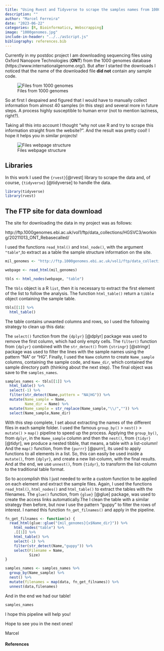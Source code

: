 ```yaml
---
title: "Using Rvest and Tidyverse to scrape the samples names from 1000 genomes"
description: ""
author: "Marcel Ferreira"
date: "2023-06-22"
categories: [R, Bioinformatics, Webscrapping]
image: "1000genomes.jpg"
include-in-header: "../../asScript.js"
bibliography: references.bib
---
```


Currently in my postdoc project I am downloading sequencing files using Oxford Nanopore Technologies (**ONT**) from the 1000 genomes database (https://www.internationalgenome.org/). But after I started the downloads I noticed that the name of the downloaded file **did not** contain any sample code.

![Files from 1000 genomes](Imagem1.png)

So at first I despaired and figured that I would have to manually collect information from almost 40 samples (in this step) and several more in future steps. A process highly susceptible to human error (not to mention laziness, right?).

Taking all this into account I thought "why not use R and try to scrape this information straight from the website?". And the result was pretty cool! I hope it helps you in similar projects!

![Files webpage structure](Imagem2.png)

## Libraries

In this work I used the `{rvest}`[@rvest] library to scrape the data and, of course, `{tidyverse}` [@tidyverse] to handle the data.

```r
library(tidyverse)
library(rvest)
```

## The FTP site for data download

The site for downloading the data in my project was as follows:

http://ftp.1000genomes.ebi.ac.uk/vol1/ftp/data_collections/HGSVC3/working/20211013_ONT_Rebasecalled/

I used the functions `read_html()` and `html_node()`, with the argument `"table"`,to extract as a table the sample structure information on the site.

```r
mil_genomes <- "http://ftp.1000genomes.ebi.ac.uk/vol1/ftp/data_collections/HGSVC3/working/20211013_ONT_Rebasecalled/"

webpage <- read_html(mil_genomes)

tbls <- html_nodes(webpage, "table")
```

The `tbls` object is a R `list`, then it is necessary to extract the first element of the list to follow the analysis. The function `html_table()` return a `tibble` object containing the sample table.

```r
tbls[[1]] %>% 
  html_table()
```

The table contains unwanted columns and rows, so I used the following strategy to clean up this data:

The `select()` function from the `{dplyr}` [@dplyr] package was used to remove the first column, which had only empty cells. The `filter()` function from `{dplyr}` combined with the `str_detect()` from `{stringr}` [@stringr] package was used to filter the lines with the sample names using the pattern "NA" or "HG". Finally, I used the `Name` column to create `Name_sample` columns, containing the sample code, and `Name_dir`, which contained the sample directory path (thinking about the next step). The final object was save to the `samples_names`.

```r
samples_names <- tbls[[1]] %>% 
  html_table() %>% 
  select(-1) %>% 
  filter(str_detect(Name,pattern = "NA|HG")) %>% 
  mutate(Name_sample = Name,
         Name_dir = Name) %>% 
  mutate(Name_sample = str_replace(Name_sample,"\\/","")) %>% 
  select(Name_sample,Name_dir)
```

With this step complete, I set about extracting the names of the different files in each sample folder. I used the famous `group_by()` \> `nest()` \> `mutate()` \> `map()` pipeline to speed up the process. Applying the `group_by()`, from `dplyr`, in the `Name_sample` column and then the `nest()`, from `{tidyr}` [@tidyr], we produce a nested tibble, that means, a table with a list-column! And the `map()` function, from the `{purrr}` [@purrr], its used to apply functions to all elements in a list. So, this can easily be used inside a `mutate()`, from `{dplyr}`, and create a new list-column, with the final results. And at the end, we use `unnest()`, from `{tidyr}`, to transform the list-column to the traditional table format.

So to accomplish this I just needed to write a custom function to be applied on each element and extract the sample files. Again, I used the functions `read_html()`, `html_nodes()` and `html_table()` to extract the tables with the filenames. The `glue()` function, from `{glue}` [@glue] package, was used to create the access links automatically.The I clean the table with a similar strategy then before, but now I use the pattern "guppy" to filter the rows of interest. I named this function `fn_get_filnames()` and apply in the pipeline.

```r
fn_get_filnames <- function(x) {
  read_html(glue::glue("{mil_genomes}{x$Name_dir}")) %>% 
    html_nodes("table") %>% 
    .[[1]] %>% 
    html_table() %>%
    select(-1) %>%
    filter(str_detect(Name,"guppy")) %>% 
    select(Filename = Name,
           Size)
}
```

```r
samples_names <- samples_names %>% 
  group_by(Name_sample) %>% 
  nest() %>% 
  mutate(filenames = map(data, fn_get_filnames)) %>% 
  unnest(data,filenames)
```

And in the end we had our table!

```r
samples_names
```

I hope this pipeline will help you!

Hope to see you in the next ones!

Marcel

#### References
